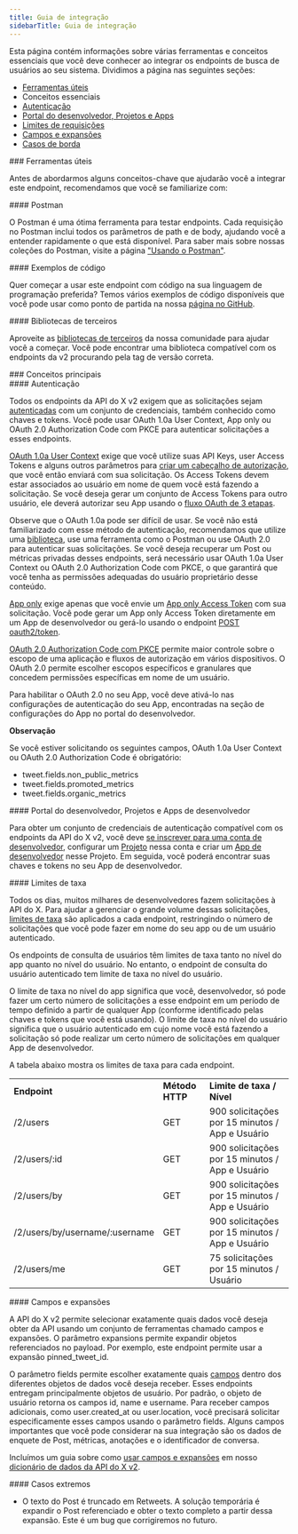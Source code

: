 ```yaml
---
title: Guia de integração
sidebarTitle: Guia de integração
---
```



Esta página contém informações sobre várias ferramentas e conceitos essenciais que você deve conhecer ao integrar os endpoints de busca de usuários ao seu sistema. Dividimos a página nas seguintes seções:

- [Ferramentas úteis](#helpful)
- Conceitos essenciais
- [Autenticação](#authentication)
- [Portal do desenvolvedor, Projetos e Apps](#portal)
- [Limites de requisições](#limits)
- [Campos e expansões](#fields)
- [Casos de borda](#edge)

<div id="helpful-tools">
  ### Ferramentas úteis
</div>

Antes de abordarmos alguns conceitos-chave que ajudarão você a integrar este endpoint, recomendamos que você se familiarize com:

<div id="postman">
  #### Postman
</div>

O Postman é uma ótima ferramenta para testar endpoints. Cada requisição no Postman inclui todos os parâmetros de path e de body, ajudando você a entender rapidamente o que está disponível. Para saber mais sobre nossas coleções do Postman, visite a página ["Usando o Postman"](/pt-BR/tutorials/postman-getting-started). 

<div id="code-samples">
  #### Exemplos de código
</div>

Quer começar a usar este endpoint com código na sua linguagem de programação preferida? Temos vários exemplos de código disponíveis que você pode usar como ponto de partida na nossa [página no GitHub](https://github.com/xdevplatform/Twitter-API-v2-sample-code).

<div id="third-party-libraries">
  #### Bibliotecas de terceiros
</div>

Aproveite as [bibliotecas de terceiros](/pt-BR/x-api/tools-and-libraries/overview) da nossa comunidade para ajudar você a começar. Você pode encontrar uma biblioteca compatível com os endpoints da v2 procurando pela tag de versão correta.

<div id="key-concepts">
  ### Conceitos principais
</div>

<div id="authentication">
  #### Autenticação
</div>

Todos os endpoints da API do X v2 exigem que as solicitações sejam [autenticadas](/pt-BR/resources/fundamentals/authentication) com um conjunto de credenciais, também conhecido como chaves e tokens. Você pode usar OAuth 1.0a User Context, App only ou OAuth 2.0 Authorization Code com PKCE para autenticar solicitações a esses endpoints.

[OAuth 1.0a User Context](/pt-BR/resources/fundamentals/authentication#oauth-1-0a-2) exige que você utilize suas API Keys, user Access Tokens e alguns outros parâmetros para [criar um cabeçalho de autorização](/pt-BR/resources/fundamentals/authentication#authorizing-a-request), que você então enviará com sua solicitação. Os Access Tokens devem estar associados ao usuário em nome de quem você está fazendo a solicitação. Se você deseja gerar um conjunto de Access Tokens para outro usuário, ele deverá autorizar seu App usando o [fluxo OAuth de 3 etapas](https://developer-staging.x.com/resources/fundamentals/authentication/obtaining-user-access-tokens).

Observe que o OAuth 1.0a pode ser difícil de usar. Se você não está familiarizado com esse método de autenticação, recomendamos que utilize uma [biblioteca](/pt-BR/x-api/tools-and-libraries/overview), use uma ferramenta como o Postman ou use OAuth 2.0 para autenticar suas solicitações. Se você deseja recuperar um Post ou métricas privadas desses endpoints, será necessário usar OAuth 1.0a User Context ou OAuth 2.0 Authorization Code com PKCE, o que garantirá que você tenha as permissões adequadas do usuário proprietário desse conteúdo.

[App only](/pt-BR/resources/fundamentals/authentication#bearer-token-also-known-as-app-only) exige apenas que você envie um [App only Access Token](/pt-BR/resources/fundamentals/authentication#bearer-token-also-known-as-app-only) com sua solicitação. Você pode gerar um App only Access Token diretamente em um App de desenvolvedor ou gerá-lo usando o endpoint [POST oauth2/token](/pt-BR/resources/fundamentals/authentication#post-oauth2-token).

[OAuth 2.0 Authorization Code com PKCE](/pt-BR/resources/fundamentals/authentication#oauth-2-0-authorization-code-flow-with-pkce-2) permite maior controle sobre o escopo de uma aplicação e fluxos de autorização em vários dispositivos. O OAuth 2.0 permite escolher escopos específicos e granulares que concedem permissões específicas em nome de um usuário.

Para habilitar o OAuth 2.0 no seu App, você deve ativá-lo nas configurações de autenticação do seu App, encontradas na seção de configurações do App no portal do desenvolvedor.

**Observação**

Se você estiver solicitando os seguintes campos, OAuth 1.0a User Context ou OAuth 2.0 Authorization Code é obrigatório:

- tweet.fields.non\_public\_metrics
- tweet.fields.promoted\_metrics
- tweet.fields.organic\_metrics

<div id="developer-portal-projects-and-developer-apps">
  #### Portal do desenvolvedor, Projetos e Apps de desenvolvedor
</div>

Para obter um conjunto de credenciais de autenticação compatível com os endpoints da API do X v2, você deve [se inscrever para uma conta de desenvolvedor](https://developer.x.com/en/portal/petition/essential/basic-info), configurar um [Projeto](/pt-BR/resources/fundamentals/projects) nessa conta e criar um [App de desenvolvedor](/pt-BR/resources/fundamentals/developer-apps) nesse Projeto. Em seguida, você poderá encontrar suas chaves e tokens no seu App de desenvolvedor. 
 

<div id="rate-limits">
  #### Limites de taxa
</div>

Todos os dias, muitos milhares de desenvolvedores fazem solicitações à API do X. Para ajudar a gerenciar o grande volume dessas solicitações, [limites de taxa](/pt-BR/x-api/fundamentals/rate-limits) são aplicados a cada endpoint, restringindo o número de solicitações que você pode fazer em nome do seu app ou de um usuário autenticado.

Os endpoints de consulta de usuários têm limites de taxa tanto no nível do app quanto no nível do usuário. No entanto, o endpoint de consulta do usuário autenticado tem limite de taxa no nível do usuário.

O limite de taxa no nível do app significa que você, desenvolvedor, só pode fazer um certo número de solicitações a esse endpoint em um período de tempo definido a partir de qualquer App (conforme identificado pelas chaves e tokens que você está usando). O limite de taxa no nível do usuário significa que o usuário autenticado em cujo nome você está fazendo a solicitação só pode realizar um certo número de solicitações em qualquer App de desenvolvedor.

A tabela abaixo mostra os limites de taxa para cada endpoint.

|     |     |     |
| :--- | :--- | :--- |
| **Endpoint** | **Método HTTP** | **Limite de taxa / Nível** |
| /2/users | GET | 900 solicitações por 15 minutos / App e Usuário |
| /2/users/:id | GET | 900 solicitações por 15 minutos / App e Usuário |
| /2/users/by | GET | 900 solicitações por 15 minutos / App e Usuário |
| /2/users/by/username/:username | GET | 900 solicitações por 15 minutos / App e Usuário |
| /2/users/me | GET | 75 solicitações por 15 minutos / Usuário |

<div id="fields-and-expansions">
  #### Campos e expansões
</div>

A API do X v2 permite selecionar exatamente quais dados você deseja obter da API usando um conjunto de ferramentas chamado campos e expansões. O parâmetro expansions permite expandir objetos referenciados no payload. Por exemplo, este endpoint permite usar a expansão pinned\_tweet\_id.

O parâmetro fields permite escolher exatamente quais [campos](/pt-BR/x-api/fundamentals/fields) dentro dos diferentes objetos de dados você deseja receber. Esses endpoints entregam principalmente objetos de usuário. Por padrão, o objeto de usuário retorna os campos id, name e username. Para receber campos adicionais, como user.created\_at ou user.location, você precisará solicitar especificamente esses campos usando o parâmetro fields. Alguns campos importantes que você pode considerar na sua integração são os dados de enquete de Post, métricas, anotações e o identificador de conversa.

Incluímos um guia sobre como [usar campos e expansões](/pt-BR/x-api/fundamentals/data-dictionary#how-to-use-fields-and-expansions) em nosso [dicionário de dados da API do X v2](/pt-BR/x-api/fundamentals/data-dictionary).

<div id="edge-cases">
  #### Casos extremos
</div>

- O texto do Post é truncado em Retweets. A solução temporária é expandir o Post referenciado e obter o texto completo a partir dessa expansão. Este é um bug que corrigiremos no futuro.